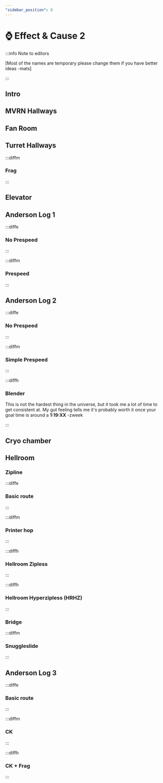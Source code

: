 ```yaml
---
"sidebar_position": 8
---
```



# ⌚ Effect & Cause 2

:::info Note to editors

[Most of the names are temporary please change them if you have better ideas -mats]

:::

## Intro

## MVRN Hallways

## Fan Room

## Turret Hallways


:::diffm

### Frag

:::

## Elevator

## Anderson Log 1

:::diffe

### No Prespeed

:::

:::diffm

### Prespeed

:::


## Anderson Log 2

:::diffe

### No Prespeed

:::

:::diffm

### Simple Prespeed

:::

:::diffh

### Blender
<YouTube youTubeId="EOivn-bF7fk" />

This is not the hardest thing in the universe, but it took me a lot of time to get consistent at. My gut feeling tells me it's probably worth it once your goal time is around a **1:19:XX**
-zweek

:::


## Cryo chamber

## Hellroom

### Zipline

:::diffe

### Basic route

:::

:::diffm

### Printer hop

:::

:::diffh

### Hellroom Zipless

:::

:::diffh

### Hellroom Hyperzipless (HRHZ)

:::



### Bridge

:::diffm

### Snuggleslide

:::

## Anderson Log 3

:::diffe

### Basic route

:::

:::diffm

### CK

:::

:::diffh

### CK + Frag

:::


